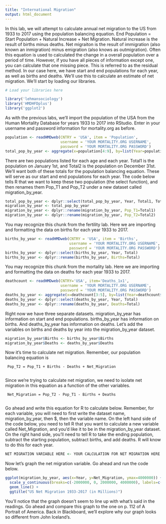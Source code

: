 ```yaml
---
title: "International Migration"
output: html_document
---
```


In this lab, we will attempt to calculate annual net migration to the US from 1933 to 2017 using the population balancing equation.  End Population = Start Population + Natural Increase + Net Migration.  Natural increase is the result of births minus deaths.  Net migraiton is the result of immigration (also known an inmigration) minus emigration (also knows as outmigration).  Often this equation is used to calculated the change in a overall population over a period of time.  However, if you have all pieces of information except one, you can calculate that one missing piece.  This is referred to as the residual method.  In our case here, we have start and end populations for each year, as well as births and deaths.  We'll use this to calculate an estimate of net migration.  We'll start by loading our libraries.
 
```r
# Load your libraries here

library('lehmansociology')
library('HMDHFDplus')
library('ggplot2')

```

As with the previous labs, we'll import the population of the USA from the Human Mortality Database for years 1933 to 2017 into RStudio.  Enter in your username and password information for mortality.org as before.

```r

population <- readHMDweb(CNTRY = 'USA', item = 'Population', 
                         username = 'YOUR MORTALITY.ORG USERNAME', 
                         password = 'YOUR MORTALITY.ORG PASSWORD')
total_pop_by_year <- aggregate(x=population[4:9], by=list(Year=population$Year), FUN=sum)

```

There are two populations listed for each age and each year.  Total1 is the population on January 1st, and Total2 is the population on December 31st.  We'll want both of these totals for the population balancing equation.  These will serve as our start and end populations for each year.  The code below tells R that we want to keep these two population (the select function), and then renames them Pop_T1 and Pop_T2 under a new dataset called migration_by_year.

```r

total_pop_by_year <- dplyr::select(total_pop_by_year, Year, Total1, Total2)
migration_by_year <- total_pop_by_year
migration_by_year <- dplyr::rename(migration_by_year, Pop_T1=Total1)
migration_by_year <- dplyr::rename(migration_by_year, Pop_T2=Total2)

```

You may recognize this chunk from the fertility lab.  Here we are importing and formatting the data on births for each year 1933 to 2017.

```r

births_by_year <- readHMDweb(CNTRY = 'USA', item = 'Births', 
                             username = 'YOUR MORTALITY.ORG USERNAME', 
                             password = 'YOUR MORTALITY.ORG PASSWORD')
births_by_year <- dplyr::select(births_by_year, Year, Total)
births_by_year <- dplyr::rename(births_by_year, Births=Total)

```

You may recognize this chunk from the mortality lab.  Here we are importing and formatting the data on deaths for each year 1933 to 2017.

```r

deathcount <- readHMDweb(CNTRY='USA', item='Deaths_1x1',
                         username = 'YOUR MORTALITY.ORG USERNAME', 
                         password = 'YOUR MORTALITY.ORG PASSWORD')
deaths_by_year <- aggregate(x=deathcount[3:5], by=list(Year=deathcount$Year), FUN=sum)
deaths_by_year <- dplyr::select(deaths_by_year, Year, Total)
deaths_by_year <- dplyr::rename(deaths_by_year, Deaths=Total)

```

Right now we have three separate datasets.  migration_by_year has information on start and end populations.  births_by_year has information on births.  And deaths_by_year has information on deaths.  Let's add the variables on births and deaths by year into the migration_by_year dataset.

```r

migration_by_year$Births <- births_by_year$Births
migration_by_year$Deaths <- deaths_by_year$Deaths

```

Now it's time to calculate net migration.  Remember, our population balancing equation is

     Pop_T2 = Pop_T1 + Births - Deaths + Net_Migration
     
Since we're trying to calculate net migration, we need to isolate net migration in this equation as a function of the other variables.

     Net_Migration = Pop_T2 - Pop_T1 - Births + Deaths
     
Go ahead and write this equation for R to calculate below.  Remember, for each variable, you will need to first write the dataset name, migration_by_year, then $, then the variable name.  On the left hand side of the code below, you need to tell R that you want to calculate a new variable called Net_Migration, and you'd like it to be in the migration_by_year dataset.  On the right hand side, you'll need to tell R to take the ending population, subtract the starting population, subtract births, and add deaths.  R will know to do this for each year.

```r

NET MIGRATION VARIABLE HERE <- YOUR CALCULATION FOR NET MIGRATION HERE

```

Now let's graph the net migration variable.  Go ahead and run the code below.

```r

ggplot(migration_by_year, aes(x=Year, y=Net_Migration, ymax=4000000)) + 
  scale_y_continuous(breaks=c(-2000000, 0, 2000000, 4000000), labels=c("-2M", "0","2M","4M")) +
  geom_line() + 
  ggtitle("US Net Migration 1933-2017 (in Millions)")

```

You'll notice that the graph doesn't seem to line up with what's said in the readings.  Go ahead and compare this graph to the one on p. 112 of A Portrait of America.  Back in Blackboard, we'll explore why our graph looks so different from John Iceland's.
